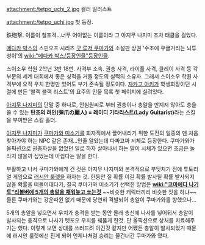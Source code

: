attachment:/tetpo_uchi_2.jpg
컬러 일러스트

attachment:/tetpo_uchi.jpg
첫 등장.

鉄砲撃. 이름이 철포격...너무 어이없는 이름이라 그 아지무 나지미 조차 태클을 걸었다.

[[메다카 박스]]의 스핀오프 시리즈 [[굿 루저 쿠마가와]] 소설판 상권 '수조에 우글거리는 뇌투성이'의 [[wiki:"메다카 박스/등장인물"등장인물]].

스이소우 학원 2학년 3반 18번. 사격부 소속. 권총 사격, 라이플 사격, 클레이 사격 등 각 부문의 세계 대회에서 좋은 성적을 거둘 정도의 실력의 소유자. 그래서 스이소우 학원 사격부에 오직 우치 한명만 있어도 부가 존속될 정도이다. [[쟈카고 아키]]가 학생회장이던 시절에 만든 '블랙 블랙 리스트'의 요주의 인물 목록 첫 페이지에 실려있다.

[[아지무 나지미]]의 단말 중 하나로, 안심원씨로 부터 권총이나 총알을 만지지 않아도 총을 쏠 수 있는 '''탄조의 려인(弾爪の麗人) = 레이디 기타리스트(Lady Guitarist)'''라는 스킬을 부여받은 스킬 홀더.

[[아지무 나지미]]가 [[쿠마가와 미소기]]를 회자직에서 끌어내리기 위한 도전의 일종의 맨 처음 찾아가야 하는 NPC 같은 존재...인줄 알았는데 다짜고짜 시체로 등장한다. 쿠마가와가 올픽션으로 권총자살을 없었던 일로 하자 살아나서 하는 말이 시체가 있으면 조금은 놀라지 않을까 싶었는데 아쉽다는 말을 한다. 

부활하고 나서 쿠마가와에게 건 것은 아지무 나지미와 본격적으로 부딪치기 전에 튜토리얼 게임으로 [[러시안 룰렛]]을 하자는 것. 한동안 질 확률 이길 확률 발사될 확률 발사되지 않을 확률을 떠들어대다가, 결국 쿠마가와 미소기가 선택한 방법은 '''[[wiki:"코마에다 나기토"리볼버에 5개의 총알을 채워놓고 쏘는것]]''' ~~비슷한 캐릭터끼리 비슷한 짓을 하냐~~ 물론 쿠마가와는 강운따윈 없기 때문에 당연히 격발되어 총알이 쿠마가와를 향했으나...

5개의 총알을 넣으면서 우치가 충격을 받는 동안 몰래 총신에 나사를 넣어둬서 총알이 발사되는 충격으로 나사가 텟포오 우치를 꿰뚫게 한것. 단 올픽션으로 상처를 치료해주기는 했다. 이렇게 보면 상대를 쓰러뜨려 이긴것 같지만 어쨌든 총알이 발사되었기 때문에 러시안 룰렛에선 진게 되어 언제나처럼 승리는 물건너간 쿠마가와 였다.
